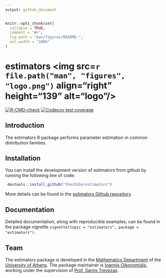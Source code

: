 ```yaml
---
output: github_document
---
```


<!-- README.md is generated from README.Rmd. Please edit that file -->

```r
knitr::opts_chunk$set(
  collapse = TRUE,
  comment = "#>",
  fig.path = "man/figures/README-",
  out.width = "100%"
)
```

# estimators <img src=`r file.path("man", "figures", "logo.png")` align="right" height="139" alt="logo"/>

<!-- badges: start -->
[![R-CMD-check](https://github.com/thechibo/estimators/actions/workflows/R-CMD-check.yaml/badge.svg)](https://github.com/thechibo/estimators/actions/workflows/R-CMD-check.yaml)
[![Codecov test coverage](https://codecov.io/gh/thechibo/estimators/branch/main/graph/badge.svg)](https://app.codecov.io/gh/thechibo/estimators?branch=main)
<!-- badges: end -->

## Introduction

The estimators R package performs parameter estimation in common distribution families.

## Installation

You can install the development version of estimators from github by running the following line of code:

```r
 devtools::install_github("thechibo/estimators")
```

More details can be found in the [estimators Github repository](https://github.com/thechibo/estimators "estimators Github repository").

## Documentation

Detailed documentation, along with reproducible examples, can be found in the package vignette `vignette(topic = "estimators", package = "estimators")`.

## Team

The estimators package is developed in the 
[Mathematics Department](https://en.math.uoa.gr/ "Mathematics Department Homepage") of the [University of Athens](https://en.uoa.gr/ "University of Athens Homepage"). The package maintainer is [Ioannis Oikonomidis](http://users.uoa.gr/~goikon/ "Ioannis Oikonomidis Homepage"), working under the supervision of [Prof. Samis Trevezas](http://scholar.uoa.gr/strevezas/ "Samis Trevezas Homepage").
